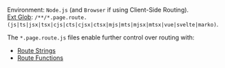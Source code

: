 Environment: `Node.js` (and `Browser` if using Client-Side Routing).<br/>
[Ext Glob](https://github.com/micromatch/micromatch#extglobs): `/**/*.page.route.(js|ts|jsx|tsx|cjs|cts|cjsx|ctsx|mjs|mts|mjsx|mtsx|vue|svelte|marko)`.

The `*.page.route.js` files enable further control over routing with:
 - [Route Strings](/route-string)
 - [Route Functions](/route-function)
